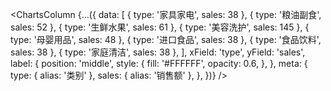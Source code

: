 <ChartsColumn {...({
    data: [
      { type: '家具家电', sales: 38 },
      { type: '粮油副食', sales: 52 },
      { type: '生鲜水果', sales: 61 },
      { type: '美容洗护', sales: 145 },
      { type: '母婴用品', sales: 48 },
      { type: '进口食品', sales: 38 },
      { type: '食品饮料', sales: 38 },
      { type: '家庭清洁', sales: 38 },
    ],
    xField: 'type',
    yField: 'sales',
    label: {
      position: 'middle',
      style: {
        fill: '#FFFFFF',
        opacity: 0.6,
      },
    },
    meta: {
      type: { alias: '类别' },
      sales: { alias: '销售额' },
    },
})} />